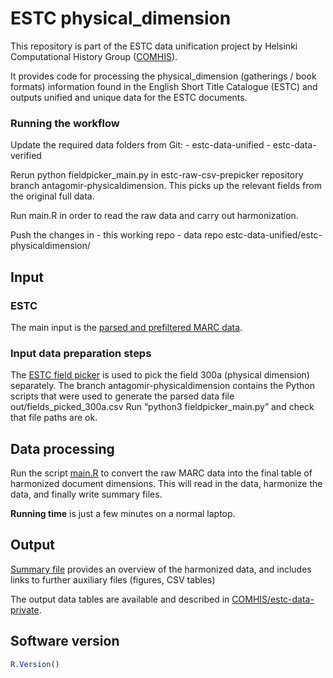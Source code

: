 # ESTC physical_dimension

This repository is part of the ESTC data unification project by Helsinki Computational History Group ([COMHIS](https://comhis.github.io/)). 

It provides code for processing the physical_dimension (gatherings / book formats) information found in the English Short Title Catalogue (ESTC) and outputs unified and unique data for the ESTC documents.


### Running the workflow

Update the required data folders from Git:
  - estc-data-unified
  - estc-data-verified
  
Rerun python fieldpicker_main.py in estc-raw-csv-prepicker
  repository branch antagomir-physicaldimension. This picks up the
  relevant fields from the original full data.

Run main.R in order to read the raw data and carry out harmonization.

Push the changes in
- this working repo
- data repo estc-data-unified/estc-physicaldimension/

## Input


### ESTC

The main input is the [parsed and prefiltered MARC data](https://github.com/COMHIS/estc-data-verified/blob/master/estc-csv-raw-filtered/estc_raw_sane.csv).

### Input data preparation steps


The [ESTC field picker](https://github.com/COMHIS/estc-raw-csv-prepicker) is used to pick the field 300a (physical dimension) separately. The branch antagomir-physicaldimension contains the Python scripts that were used to generate the parsed data file out/fields_picked_300a.csv Run "python3 fieldpicker_main.py" and check that file paths are ok.

## Data processing

Run the script [main.R](main.R) to convert the raw MARC data into the
final table of harmonized document dimensions. This will read in the
data, harmonize the data, and finally write summary files.

**Running time** is just a few minutes on a normal laptop.


## Output

[Summary file](physical_dimension.md) provides an overview of the harmonized data, and includes links to further
auxiliary files (figures, CSV tables)

The output data tables are available and described in [COMHIS/estc-data-private](https://github.com/COMHIS/estc-data-private/tree/master/estc-physicaldimension).


## Software version

```r
R.Version()
```
